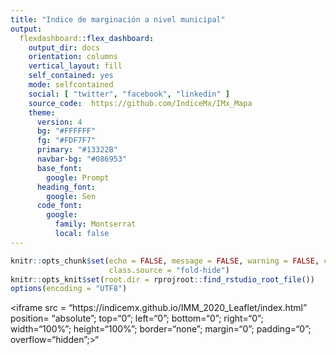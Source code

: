 ---
title: "Indice de marginación a nivel municipal"
output: 
  flexdashboard::flex_dashboard:
    output_dir: docs
    orientation: columns
    vertical_layout: fill
    self_contained: yes
    mode: selfcontained
    social: [ "twitter", "facebook", "linkedin" ]
    source_code:  https://github.com/IndiceMx/IMx_Mapa
    theme: 
      version: 4
      bg: "#FFFFFF"
      fg: "#FDF7F7" 
      primary: "#13322B"
      navbar-bg: "#086953"
      base_font: 
        google: Prompt
      heading_font:
        google: Sen
      code_font:
        google: 
          family: Montserrat
          local: false
---

```{r setup, include=FALSE}
knitr::opts_chunk$set(echo = FALSE, message = FALSE, warning = FALSE, cache=TRUE,
                      class.source = "fold-hide")
knitr::opts_knit$set(root.dir = rprojroot::find_rstudio_root_file())
options(encoding = "UTF8")
```

<!--html_preserve-->
<iframe src = "https://indicemx.github.io/IMM_2020_Leaflet/index.html" position= "absolute"; top="0"; left="0"; bottom="0"; right="0"; width="100%"; height="100%"; border="none"; margin="0"; padding="0"; overflow="hidden";>"</iframe>
<!--/html_preserve-->

